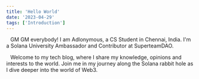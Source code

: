 ```yaml
---
title: 'Hello World'
date: '2023-04-29'
tags: ['Introduction']
---
```


&ensp;  GM GM everybody! I am Adlonymous, a CS Student in Chennai, India. I'm a Solana University Ambassador and Contributor at SuperteamDAO.

&ensp;  Welcome to my tech blog, where I share my knowledge, opinions and interests to the world. Join me in my journey along the Solana rabbit hole as I dive deeper into the world of Web3.
